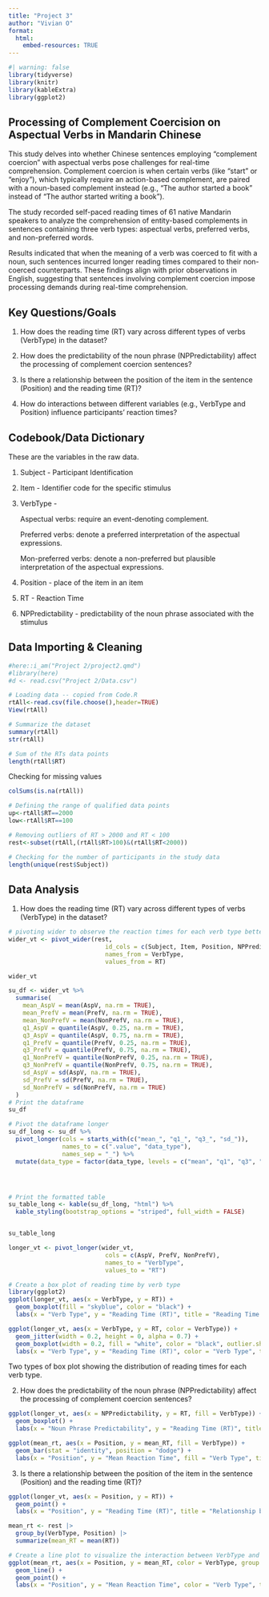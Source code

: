 ```yaml
---
title: "Project 3"
author: "Vivian O"
format: 
  html:
    embed-resources: TRUE
---
```


```r
#| warning: false
library(tidyverse)
library(knitr)
library(kableExtra)
library(ggplot2)
```

## Processing of Complement Coercision on Aspectual Verbs in Mandarin Chinese



This study delves into whether Chinese sentences employing "complement coercion" with aspectual verbs pose challenges for real-time comprehension. Complement coercion is when certain verbs (like "start" or "enjoy"), which typically require an action-based complement, are paired with a noun-based complement instead (e.g., "The author started a book" instead of "The author started writing a book").


The study recorded self-paced reading times of 61 native Mandarin speakers to analyze the comprehension of entity-based complements in sentences containing three verb types: aspectual verbs, preferred verbs, and non-preferred words. 

Results indicated that when the meaning of a verb was coerced to fit with a noun, such sentences incurred longer reading times compared to their non-coerced counterparts. These findings align with prior observations in English, suggesting that sentences involving complement coercion impose processing demands during real-time comprehension. 

## Key Questions/Goals

1. How does the reading time (RT) vary across different types of verbs (VerbType) in the dataset?

2. How does the predictability of the noun phrase (NPPredictability) affect the processing of complement coercion sentences?

3. Is there a relationship between the position of the item in the sentence (Position) and the reading time (RT)?

4. How do interactions between different variables (e.g., VerbType and Position) influence participants' reaction times?


## Codebook/Data Dictionary

These are the variables in the raw data.


1. Subject - Participant Identification

2. Item - Identifier code for the specific stimulus

3. VerbType - 

    Aspectual verbs: require an event-denoting complement.
  
    Preferred verbs: denote a preferred interpretation of the aspectual expressions.
  
    Mon-preferred verbs: denote a non-preferred but plausible interpretation of the aspectual expressions.
    

4. Position - place of the item in an item

5. RT - Reaction Time

6. NPPredictability - predictability of the noun phrase associated with the stimulus

## Data Importing & Cleaning

```r
#here::i_am("Project 2/project2.qmd")
#library(here)
#d <- read.csv("Project 2/Data.csv")
```

```r
# Loading data -- copied from Code.R
rtAll<-read.csv(file.choose(),header=TRUE)
View(rtAll)
```

```r
# Summarize the dataset
summary(rtAll)
str(rtAll)

# Sum of the RTs data points
length(rtAll$RT)
```

Checking for missing values

```r
colSums(is.na(rtAll))
```
```r
# Defining the range of qualified data points
up<-rtAll$RT==2000 
low<-rtAll$RT==100

# Removing outliers of RT > 2000 and RT < 100
rest<-subset(rtAll,(rtAll$RT>100)&(rtAll$RT<2000))
```

```r
# Checking for the number of participants in the study data
length(unique(rest$Subject))
```
## Data Analysis

1. How does the reading time (RT) vary across different types of verbs (VerbType) in the dataset?

```r

# pivoting wider to observe the reaction times for each verb type better
wider_vt <- pivot_wider(rest, 
                           id_cols = c(Subject, Item, Position, NPPredictability), 
                           names_from = VerbType, 
                           values_from = RT)

wider_vt
```



```r
su_df <- wider_vt %>%
  summarise(
    mean_AspV = mean(AspV, na.rm = TRUE),
    mean_PrefV = mean(PrefV, na.rm = TRUE),
    mean_NonPrefV = mean(NonPrefV, na.rm = TRUE),
    q1_AspV = quantile(AspV, 0.25, na.rm = TRUE),
    q3_AspV = quantile(AspV, 0.75, na.rm = TRUE),
    q1_PrefV = quantile(PrefV, 0.25, na.rm = TRUE),
    q3_PrefV = quantile(PrefV, 0.75, na.rm = TRUE),
    q1_NonPrefV = quantile(NonPrefV, 0.25, na.rm = TRUE),
    q3_NonPrefV = quantile(NonPrefV, 0.75, na.rm = TRUE),
    sd_AspV = sd(AspV, na.rm = TRUE),
    sd_PrefV = sd(PrefV, na.rm = TRUE),
    sd_NonPrefV = sd(NonPrefV, na.rm = TRUE)
  )
# Print the dataframe
su_df

# Pivot the dataframe longer
su_df_long <- su_df %>%
  pivot_longer(cols = starts_with(c("mean_", "q1_", "q3_", "sd_")),
               names_to = c(".value", "data_type"),
               names_sep = "_") %>%
  mutate(data_type = factor(data_type, levels = c("mean", "q1", "q3", "sd")))




# Print the formatted table
su_table_long <- kable(su_df_long, "html") %>%
  kable_styling(bootstrap_options = "striped", full_width = FALSE)


su_table_long

```


```r
longer_vt <- pivot_longer(wider_vt, 
                           cols = c(AspV, PrefV, NonPrefV), 
                           names_to = "VerbType", 
                           values_to = "RT")

# Create a box plot of reading time by verb type
library(ggplot2)
ggplot(longer_vt, aes(x = VerbType, y = RT)) +
  geom_boxplot(fill = "skyblue", color = "black") +
  labs(x = "Verb Type", y = "Reading Time (RT)", title = "Reading Time by Verb Type")

ggplot(longer_vt, aes(x = VerbType, y = RT, color = VerbType)) +
  geom_jitter(width = 0.2, height = 0, alpha = 0.7) +
  geom_boxplot(width = 0.2, fill = "white", color = "black", outlier.shape = NA) +
  labs(x = "Verb Type", y = "Reading Time (RT)", color = "Verb Type", title = "Reading Time by Verb Type")

```
Two types of box plot showing the distribution of reading times for each verb type. 

2. How does the predictability of the noun phrase (NPPredictability) affect the processing of complement coercion sentences?
```r


ggplot(longer_vt, aes(x = NPPredictability, y = RT, fill = VerbType)) +
  geom_boxplot() +
  labs(x = "Noun Phrase Predictability", y = "Reading Time (RT)", title = "Effect of Noun Phrase Predictability on Reading Time by Verb Type")

ggplot(mean_rt, aes(x = Position, y = mean_RT, fill = VerbType)) +
  geom_bar(stat = "identity", position = "dodge") +
  labs(x = "Position", y = "Mean Reaction Time", fill = "Verb Type", title = "Interaction between VerbType and Position on Reaction Time")

```



3. Is there a relationship between the position of the item in the sentence (Position) and the reading time (RT)?
```r


ggplot(longer_vt, aes(x = Position, y = RT)) +
  geom_point() +
  labs(x = "Position", y = "Reading Time (RT)", title = "Relationship between Position and Reading Time")

```

```r
mean_rt <- rest |>
  group_by(VerbType, Position) |>
  summarize(mean_RT = mean(RT))

# Create a line plot to visualize the interaction between VerbType and Position on reaction time
ggplot(mean_rt, aes(x = Position, y = mean_RT, color = VerbType, group = VerbType)) +
  geom_line() +
  geom_point() +
  labs(x = "Position", y = "Mean Reaction Time", color = "Verb Type", title = "Interaction between VerbType and Position on Reaction Time")
```



